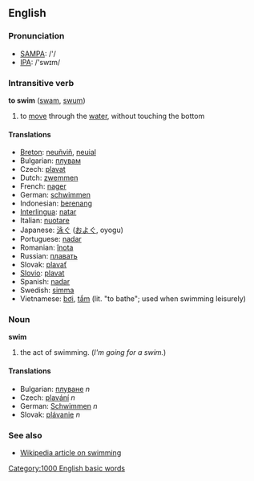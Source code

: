 ==English==

===Pronunciation===

*[[w:SAMPA|SAMPA]]: /'/
*[[w:IPA|IPA]]: /'swɪm/

===Intransitive verb===
'''to swim''' ([[swam]], [[swum]])

# to [[move]] through the [[water]], without touching the bottom

====Translations====
*[[Breton]]: [[neuñviñ]], [[neuial]]
*Bulgarian: [[плувам]]
*Czech: [[plavat]]
*Dutch: [[zwemmen]]
*French: [[nager]]
*German: [[schwimmen]]
*Indonesian: [[renang|berenang]]
*[[Interlingua]]: [[natar]]
*Italian: [[nuotare]]
*Japanese: [[泳ぐ]] ([[およぐ]], oyogu)
*Portuguese: [[nadar]]
*Romanian: [[înota]]
*Russian: [[плавать]]
*Slovak: [[plavať]]
*[[Slovio]]: [[plavat]]
*Spanish: [[nadar]]
*Swedish: [[simma]]
*Vietnamese: [[bơi]], [[tắm]] (lit. "to bathe"; used when swimming leisurely)

===Noun===
'''swim'''

# the act of swimming.  (''I'm going for a swim.'')

====Translations====
*Bulgarian: [[плуване]] ''n''
*Czech: [[plavání]] ''n''
*German: [[Schwimmen]] ''n''
*Slovak: [[plávanie]] ''n''

===See also===

*[[en:swimming|Wikipedia article on swimming]]
[[Category:1000 English basic words]]